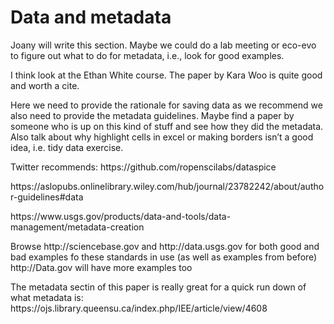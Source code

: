 # Data and metadata {#data}

Joany will write this section. Maybe we could do a lab meeting or eco-evo to figure out what to do for metadata, i.e., look for good examples.

I think look at the Ethan White course. The paper by Kara Woo is quite good and worth a cite.

Here we need to provide the rationale for saving data as we recommend we also need to provide the metadata guidelines. Maybe find a paper by someone who is up on this kind of stuff and see how they did the metadata. Also talk about why highlight cells in excel or making borders isn't a good idea, i.e. tidy data exercise.

Twitter recommends:
https://github.com/ropenscilabs/dataspice

https://aslopubs.onlinelibrary.wiley.com/hub/journal/23782242/about/author-guidelines#data

https://www.usgs.gov/products/data-and-tools/data-management/metadata-creation

Browse http://sciencebase.gov and http://data.usgs.gov for both good and bad examples fo these standards in use (as well as examples from before)  http://Data.gov will have more examples too

The metadata sectin of this paper is really great for a quick run down of what metadata is: https://ojs.library.queensu.ca/index.php/IEE/article/view/4608
 
